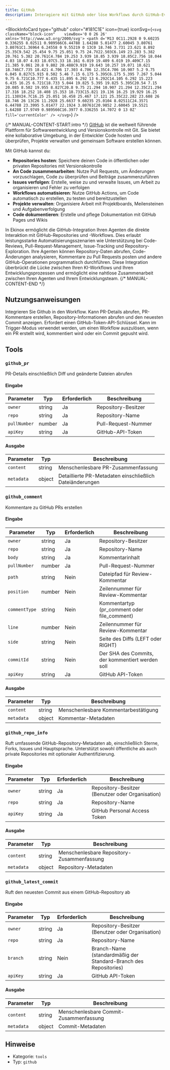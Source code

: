 ```yaml
---
title: GitHub
description: Interagiere mit GitHub oder löse Workflows durch GitHub-Events aus
---
```



<BlockInfoCard 
  type="github"
  color="#181C1E"
  icon={true}
  iconSvg={`<svg className="block-icon"    viewBox='0 0 26 26' xmlns='http://www.w3.org/2000/svg'>
      <path
        d='M13 0C11.2928 0 9.60235 0.336255 8.02511 0.989566C6.44788 1.64288 5.01477 2.60045 3.80761 3.80761C1.36964 6.24558 0 9.55219 0 13C0 18.746 3.731 23.621 8.892 25.35C9.542 25.454 9.75 25.051 9.75 24.7V22.503C6.149 23.283 5.382 20.761 5.382 20.761C4.784 19.253 3.939 18.85 3.939 18.85C2.756 18.044 4.03 18.07 4.03 18.07C5.33 18.161 6.019 19.409 6.019 19.409C7.15 21.385 9.061 20.8 9.802 20.488C9.919 19.643 10.257 19.071 10.621 18.746C7.735 18.421 4.706 17.303 4.706 12.35C4.706 10.907 5.2 9.75 6.045 8.827C5.915 8.502 5.46 7.15 6.175 5.395C6.175 5.395 7.267 5.044 9.75 6.721C10.777 6.435 11.895 6.292 13 6.292C14.105 6.292 15.223 6.435 16.25 6.721C18.733 5.044 19.825 5.395 19.825 5.395C20.54 7.15 20.085 8.502 19.955 8.827C20.8 9.75 21.294 10.907 21.294 12.35C21.294 17.316 18.252 18.408 15.353 18.733C15.821 19.136 16.25 19.929 16.25 21.138V24.7C16.25 25.051 16.458 25.467 17.121 25.35C22.282 23.608 26 18.746 26 13C26 11.2928 25.6637 9.60235 25.0104 8.02511C24.3571 6.44788 23.3995 5.01477 22.1924 3.80761C20.9852 2.60045 19.5521 1.64288 17.9749 0.989566C16.3977 0.336255 14.7072 0 13 0Z'
        fill='currentColor'
      />
    </svg>`}
/>

{/* MANUAL-CONTENT-START:intro */}
[GitHub](https://github.com/) ist die weltweit führende Plattform für Softwareentwicklung und Versionskontrolle mit Git. Sie bietet eine kollaborative Umgebung, in der Entwickler Code hosten und überprüfen, Projekte verwalten und gemeinsam Software erstellen können.

Mit GitHub kannst du:

- **Repositories hosten**: Speichere deinen Code in öffentlichen oder privaten Repositories mit Versionskontrolle
- **An Code zusammenarbeiten**: Nutze Pull Requests, um Änderungen vorzuschlagen, Code zu überprüfen und Beiträge zusammenzuführen
- **Issues verfolgen**: Erstelle, weise zu und verwalte Issues, um Arbeit zu organisieren und Fehler zu verfolgen
- **Workflows automatisieren**: Nutze GitHub Actions, um Code automatisch zu erstellen, zu testen und bereitzustellen
- **Projekte verwalten**: Organisiere Arbeit mit Projektboards, Meilensteinen und Aufgabenverfolgung
- **Code dokumentieren**: Erstelle und pflege Dokumentation mit GitHub Pages und Wikis

In Ekinox ermöglicht die GitHub-Integration Ihren Agenten die direkte Interaktion mit GitHub-Repositories und -Workflows. Dies erlaubt leistungsstarke Automatisierungsszenarien wie Unterstützung bei Code-Reviews, Pull-Request-Management, Issue-Tracking und Repository-Exploration. Ihre Agenten können Repository-Daten abrufen, Code-Änderungen analysieren, Kommentare zu Pull Requests posten und andere GitHub-Operationen programmatisch durchführen. Diese Integration überbrückt die Lücke zwischen Ihren KI-Workflows und Ihren Entwicklungsprozessen und ermöglicht eine nahtlose Zusammenarbeit zwischen Ihren Agenten und Ihrem Entwicklungsteam.
{/* MANUAL-CONTENT-END */}

## Nutzungsanweisungen

Integrieren Sie Github in den Workflow. Kann PR-Details abrufen, PR-Kommentare erstellen, Repository-Informationen abrufen und den neuesten Commit anzeigen. Erfordert einen GitHub-Token-API-Schlüssel. Kann im Trigger-Modus verwendet werden, um einen Workflow auszulösen, wenn ein PR erstellt wird, kommentiert wird oder ein Commit gepusht wird.

## Tools

### `github_pr`

PR-Details einschließlich Diff und geänderte Dateien abrufen

#### Eingabe

| Parameter | Typ | Erforderlich | Beschreibung |
| --------- | ---- | -------- | ----------- |
| `owner` | string | Ja | Repository-Besitzer |
| `repo` | string | Ja | Repository-Name |
| `pullNumber` | number | Ja | Pull-Request-Nummer |
| `apiKey` | string | Ja | GitHub-API-Token |

#### Ausgabe

| Parameter | Typ | Beschreibung |
| --------- | ---- | ----------- |
| `content` | string | Menschenlesbare PR-Zusammenfassung |
| `metadata` | object | Detaillierte PR-Metadaten einschließlich Dateiänderungen |

### `github_comment`

Kommentare zu GitHub PRs erstellen

#### Eingabe

| Parameter | Typ | Erforderlich | Beschreibung |
| --------- | ---- | -------- | ----------- |
| `owner` | string | Ja | Repository-Besitzer |
| `repo` | string | Ja | Repository-Name |
| `body` | string | Ja | Kommentarinhalt |
| `pullNumber` | number | Ja | Pull-Request-Nummer |
| `path` | string | Nein | Dateipfad für Review-Kommentar |
| `position` | number | Nein | Zeilennummer für Review-Kommentar |
| `commentType` | string | Nein | Kommentartyp \(pr_comment oder file_comment\) |
| `line` | number | Nein | Zeilennummer für Review-Kommentar |
| `side` | string | Nein | Seite des Diffs \(LEFT oder RIGHT\) |
| `commitId` | string | Nein | Der SHA des Commits, der kommentiert werden soll |
| `apiKey` | string | Ja | GitHub API-Token |

#### Ausgabe

| Parameter | Typ | Beschreibung |
| --------- | ---- | ----------- |
| `content` | string | Menschenlesbare Kommentarbestätigung |
| `metadata` | object | Kommentar-Metadaten |

### `github_repo_info`

Ruft umfassende GitHub-Repository-Metadaten ab, einschließlich Sterne, Forks, Issues und Hauptsprache. Unterstützt sowohl öffentliche als auch private Repositories mit optionaler Authentifizierung.

#### Eingabe

| Parameter | Typ | Erforderlich | Beschreibung |
| --------- | ---- | -------- | ----------- |
| `owner` | string | Ja | Repository-Besitzer \(Benutzer oder Organisation\) |
| `repo` | string | Ja | Repository-Name |
| `apiKey` | string | Ja | GitHub Personal Access Token |

#### Ausgabe

| Parameter | Typ | Beschreibung |
| --------- | ---- | ----------- |
| `content` | string | Menschenlesbare Repository-Zusammenfassung |
| `metadata` | object | Repository-Metadaten |

### `github_latest_commit`

Ruft den neuesten Commit aus einem GitHub-Repository ab

#### Eingabe

| Parameter | Typ | Erforderlich | Beschreibung |
| --------- | ---- | -------- | ----------- |
| `owner` | string | Ja | Repository-Besitzer (Benutzer oder Organisation) |
| `repo` | string | Ja | Repository-Name |
| `branch` | string | Nein | Branch-Name (standardmäßig der Standard-Branch des Repositories) |
| `apiKey` | string | Ja | GitHub API-Token |

#### Ausgabe

| Parameter | Typ | Beschreibung |
| --------- | ---- | ----------- |
| `content` | string | Menschenlesbare Commit-Zusammenfassung |
| `metadata` | object | Commit-Metadaten |

## Hinweise

- Kategorie: `tools`
- Typ: `github`
